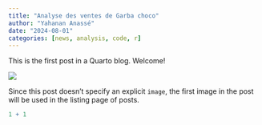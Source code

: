 ```yaml
---
title: "Analyse des ventes de Garba choco"
author: "Yahanan Anassé"
date: "2024-08-01"
categories: [news, analysis, code, r]
---
```


This is the first post in a Quarto blog. Welcome!

![](thumbnail.jpg)

Since this post doesn't specify an explicit `image`, the first image in the post will be used in the listing page of posts.

```r
1 + 1 
```
